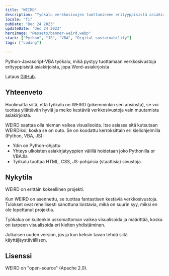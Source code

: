 ```yaml
---
title: "WEIRD"
description: "Työkalu verkkosivujen tuottamiseen erityyppisistä asiakirjoista, jopa Word-asiakirjoista"
locale: "fi"
pubDate: "Dec 24 2023"
updateDate: "Dec 24 2023"
heroImage: "@assets/banner-weird.webp"
stack: ["Python", "JS", "VBA", "Digital sustainability"]
tags: ["coding"]

---
```


Python-Javascript-VBA työkalu, mikä pystyy tuottamaan verkkosivustoja erityyppisistä asiakirjoista, jopa Word-asiakirjoista

Lataus [GitHub](https://github.com/jbolns/WEIRD).

## Yhteenveto
Huolimatta siitä, että työkalu on WEIRD (pikemminkin sen ansiosta), se voi tuottaa yllättävän hyviä ja melko kestäviä verkkosivustoja vain muutamista asiakirjoista.

WEIRD saattaa olla hieman vaikea visualisoida. Itse asiassa sitä kutsutaan WEIRDiksi, koska se on outo. Se on koodattu kerroksittain eri kieliohjelmilla (Python, VBA, JS):
- Ydin on Python-ohjattu
- Yhteys ulkoisten asiakirjatyyppien välillä hoidetaan joko Pythonilla or VBA:lla
- Työkalu tuottaa HTML, CSS, JS-pohjaisia (staattisia) sivustoja.

## Nykytila
WEIRD on erittäin kokeellinen projekti.

Kun WEIRD on asennettu, se tuottaa fantastisen kestäviä verkkosivustoja. Tulokset ovat rehellisesti sanottuna loistavia, mikä on suurin syy, miksi en ole lopettanut projektia.

Työkalua on kuitenkin uskomattoman vaikea visualisoida ja määrittää, koska on tarpeen visualisoida eri kielten yhdistäminen.

Julkaisen uuden version, jos ja kun keksin tavan tehdä siitä käyttäjäystävällisen.

## Lisenssi
WEIRD on "open-source" (Apache 2.0).